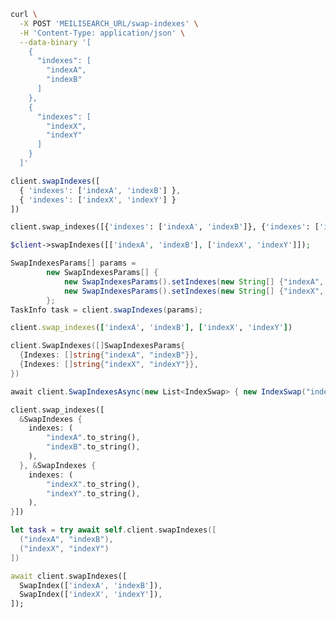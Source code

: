 <CodeGroup>

```bash cURL
curl \
  -X POST 'MEILISEARCH_URL/swap-indexes' \
  -H 'Content-Type: application/json' \
  --data-binary '[
    {
      "indexes": [
        "indexA",
        "indexB"
      ]
    },
    {
      "indexes": [
        "indexX",
        "indexY"
      ]
    }
  ]'
```

```javascript JS
client.swapIndexes([
  { 'indexes': ['indexA', 'indexB'] },
  { 'indexes': ['indexX', 'indexY'] }
])
```

```python Python
client.swap_indexes([{'indexes': ['indexA', 'indexB']}, {'indexes': ['indexX', 'indexY']}])
```

```php PHP
$client->swapIndexes([['indexA', 'indexB'], ['indexX', 'indexY']]);
```

```java Java
SwapIndexesParams[] params =
        new SwapIndexesParams[] {
            new SwapIndexesParams().setIndexes(new String[] {"indexA", "indexB"}),
            new SwapIndexesParams().setIndexes(new String[] {"indexX", "indexY"})
        };
TaskInfo task = client.swapIndexes(params);
```

```ruby Ruby
client.swap_indexes(['indexA', 'indexB'], ['indexX', 'indexY'])
```

```go Go
client.SwapIndexes([]SwapIndexesParams{
  {Indexes: []string{"indexA", "indexB"}},
  {Indexes: []string{"indexX", "indexY"}},
})
```

```csharp C#
await client.SwapIndexesAsync(new List<IndexSwap> { new IndexSwap("indexA", "indexB"), new IndexSwap("indexX", "indexY") } });
```

```rust Rust
client.swap_indexes([
  &SwapIndexes {
    indexes: (
        "indexA".to_string(),
        "indexB".to_string(),
    ),
  }, &SwapIndexes {
    indexes: (
        "indexX".to_string(),
        "indexY".to_string(),
    ),
}])
```

```swift Swift
let task = try await self.client.swapIndexes([
  ("indexA", "indexB"),
  ("indexX", "indexY")
])
```

```dart Dart
await client.swapIndexes([
  SwapIndex(['indexA', 'indexB']),
  SwapIndex(['indexX', 'indexY']),
]);
```
</CodeGroup>